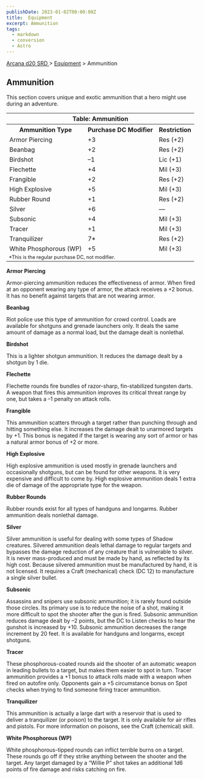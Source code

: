 ```yaml
---
publishDate: 2023-01-02T00:00:00Z
title:  Equipment
excerpt: Ammunition
tags:
  - markdown
  - conversion
  - Astro
---
```


[ Arcana d20 SRD ](/#arcanaD20) > [ Equipment](arcana-d20-srd-equipment-index) > Ammunition

##  Ammunition

This section covers unique and exotic ammunition that a hero might use during
an adventure.


<table> <tr> <th colspan="3"> Table: Ammunition </th> </tr> <tr> <th> Ammunition Type </th> <th> Purchase DC Modifier </th> <th> Restriction </th> </tr> <tr> <td> Armor Piercing </td> <td> +3 </td> <td> Res (+2) </td> </tr> <tr class="shaded"> <td> Beanbag </td> <td> +2 </td> <td> Res (+2) </td> </tr> <tr> <td> Birdshot </td> <td> –1 </td> <td> Lic (+1) </td> </tr> <tr class="shaded"> <td> Flechette </td> <td> +4 </td> <td> Mil (+3) </td> </tr> <tr> <td> Frangible </td> <td> +2 </td> <td> Res (+2) </td> </tr> <tr class="shaded"> <td> High Explosive </td> <td> +5 </td> <td> Mil (+3) </td> </tr> <tr> <td> Rubber Round </td> <td> +1 </td> <td> Res (+2) </td> </tr> <tr class="shaded"> <td> Silver </td> <td> +6 </td> <td> — </td> </tr> <tr> <td> Subsonic </td> <td> +4 </td> <td> Mil (+3) </td> </tr> <tr class="shaded"> <td> Tracer </td> <td> +1 </td> <td> Mil (+3) </td> </tr> <tr> <td> Tranquilizer </td> <td> 7* </td> <td> Res (+2) </td> </tr> <tr class="shaded"> <td> White Phosphorous (WP) </td> <td> +5 </td> <td> Mil (+3) </td> </tr> <tr> <td colspan="3" style="font-size: .8em; text-align: left"> *This is the regular purchase DC, not modifier. </td> </tr> </table>

 **Armor Piercing**

Armor-piercing ammunition reduces the effectiveness of armor. When fired at an
opponent wearing any type of armor, the attack receives a +2 bonus. It has no
benefit against targets that are not wearing armor.

**Beanbag**

Riot police use this type of ammunition for crowd control. Loads are available
for shotguns and grenade launchers only. It deals the same amount of damage as
a normal load, but the damage dealt is nonlethal.

**Birdshot**

This is a lighter shotgun ammunition. It reduces the damage dealt by a shotgun
by 1 die.

**Flechette**

Flechette rounds fire bundles of razor-sharp, fin-stabilized tungsten darts. A
weapon that fires this ammunition improves its critical threat range by one,
but takes a –1 penalty on attack rolls.

**Frangible**

This ammunition scatters through a target rather than punching through and
hitting something else. It increases the damage dealt to unarmored targets by
+1. This bonus is negated if the target is wearing any sort of armor or has a
natural armor bonus of +2 or more.

**High Explosive**

High explosive ammunition is used mostly in grenade launchers and occasionally
shotguns, but can be found for other weapons. It is very expensive and
difficult to come by. High explosive ammunition deals 1 extra die of damage of
the appropriate type for the weapon.

**Rubber Rounds**

Rubber rounds exist for all types of handguns and longarms. Rubber ammunition
deals nonlethal damage.

**Silver**

Silver ammunition is useful for dealing with some types of Shadow creatures.
Silvered ammunition deals lethal damage to regular targets and bypasses the
damage reduction of any creature that is vulnerable to silver. It is never
mass-produced and must be made by hand, as reflected by its high cost. Because
silvered ammunition must be manufactured by hand, it is not licensed. It
requires a Craft (mechanical) check (DC 12) to manufacture a single silver
bullet.

**Subsonic**

Assassins and snipers use subsonic ammunition; it is rarely found outside
those circles. Its primary use is to reduce the noise of a shot, making it
more difficult to spot the shooter after the gun is fired. Subsonic ammunition
reduces damage dealt by –2 points, but the DC to Listen checks to hear the
gunshot is increased by +10. Subsonic ammunition decreases the range increment
by 20 feet. It is available for handguns and longarms, except shotguns.

**Tracer**

These phosphorous-coated rounds aid the shooter of an automatic weapon in
leading bullets to a target, but makes them easier to spot in turn. Tracer
ammunition provides a +1 bonus to attack rolls made with a weapon when fired
on autofire only. Opponents gain a +5 circumstance bonus on Spot checks when
trying to find someone firing tracer ammunition.

**Tranquilizer**

This ammunition is actually a large dart with a reservoir that is used to
deliver a tranquilizer (or poison) to the target. It is only available for air
rifles and pistols. For more information on poisons, see the Craft (chemical)
skill.

**White Phosphorous (WP)**

White phosphorous-tipped rounds can inflict terrible burns on a target. These
rounds go off if they strike anything between the shooter and the target. Any
target damaged by a “Willie P” shot takes an additional 1d6 points of fire
damage and risks catching on fire.

